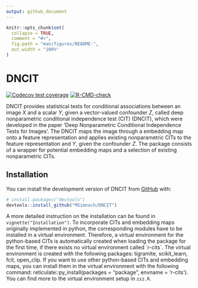 ```yaml
---
output: github_document
---
```


<!-- README.md is generated from README.Rmd. Please edit that file -->

```r
knitr::opts_chunk$set(
  collapse = TRUE,
  comment = "#>",
  fig.path = "man/figures/README-",
  out.width = "100%"
)
```

# DNCIT

<!-- badges: start -->
[![Codecov test coverage](https://codecov.io/gh/MSimnach/DNCIT/branch/master/graph/badge.svg)](https://app.codecov.io/gh/MSimnach/DNCIT?branch=master)
[![R-CMD-check](https://github.com/MSimnach/DNCIT/actions/workflows/R-CMD-check.yaml/badge.svg)](https://github.com/MSimnach/DNCIT/actions/workflows/R-CMD-check.yaml)
<!-- badges: end -->

DNCIT provides statistical tests for conditional associations between an image $X$ and a scalar $Y$, given a vector-valued confounder $Z$, called deep nonparametric conditional independence test (CIT) (DNCIT), which were developed in the paper 'Deep Nonparametric Conditional Independence Tests for Images'. The DNCIT maps the image through a embedding map onto a feature representation and applies existing nonparametric CITs to the feature representation and $Y$, given the confounder $Z$. The package consists of a wrapper for potential embedding maps and a selection of existing nonparametric CITs.

## Installation

You can install the development version of DNCIT from [GitHub](https://github.com/) with:

``` r
# install.packages("devtools")
devtools::install_github("MSimnach/DNCIT")
```

A more detailed instruction on the installation can be found in `vignette("Installation")`. To incorporate CITs and embedding maps originally implemented in python, the corresponding modules have to be installed in a virtual environment. Therefore, a virtual environment for the python-based CITs is automatically created when loading the package for the first time, if there exists no virtual environment called ´r-cits´. The virtual environment is created with the following packages: tigramite, scikit_learn, fcit, open_clip. If you want to use other python-based CITs and embedding maps, you can install them in the virtual environment with the following command: reticulate::py_install(packages = "package", envname = 'r-cits'). You can find more to the virtual environment setup in `zzz.R`.

